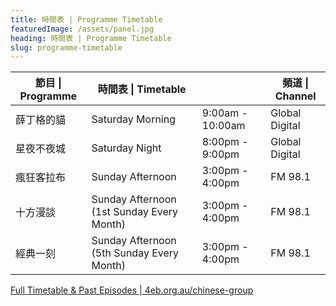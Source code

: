 ```yaml
---
title: 時間表 | Programme Timetable
featuredImage: /assets/panel.jpg
heading: 時間表 | Programme Timetable
slug: programme-timetable
---
```



| 節目 \| Programme | 時間表 \| Timetable                       |                  | 頻道 \| Channel |
| ----------------- | ----------------------------------------- | ---------------- | --------------- |
| 薛丁格的貓        | Saturday Morning                          | 9:00am - 10:00am | Global Digital  |
| 星夜不夜城        | Saturday Night                            | 8:00pm - 9:00pm  | Global Digital  |
| 瘋狂客拉布        | Sunday Afternoon                          | 3:00pm - 4:00pm  | FM 98.1         |
| 十方漫談          | Sunday Afternoon (1st Sunday Every Month) | 3:00pm - 4:00pm  | FM 98.1         |
| 經典一刻          | Sunday Afternoon (5th Sunday Every Month) | 3:00pm - 4:00pm  | FM 98.1         |

<a className="btn btn-primary" href="https://www.4eb.org.au/chinese-group" target="_blank">Full Timetable & Past Episodes | 4eb.org.au/chinese-group <ArrowRight /></a>
